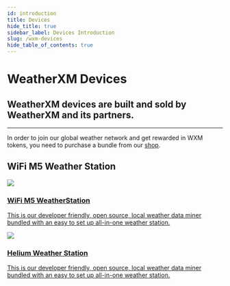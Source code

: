 ```yaml
---
id: introduction
title: Devices
hide_title: true
sidebar_label: Devices Introduction
slug: /wxm-devices
hide_table_of_contents: true
---
```



<div class="row">
  <div class="col col--8">
    <h1>WeatherXM Devices</h1>
    <h2 className="subtitle">
      WeatherXM devices are built and sold by WeatherXM and its partners.
    </h2>
  </div>
</div>

<hr />

In order to join our global weather network and get rewarded in WXM tokens, you need to purchase a bundle from our [shop](https://weatherxm.com/).

## WiFi M5 Weather Station
<section class="product-container">
  <div class="device">
    <a href="/wxm-devices/wifi-m5-bundle/setup-guide/m5-contents">
      <img src={useBaseUrl("img/wxm-devices/wifi-m5-bundle/m5.jpeg")} />
      <div class="device-info">
        <h3>WiFi M5 WeatherStation</h3>
        <p>This is our developer friendly, open source, local weather data miner bundled with an easy to set up all-in-one weather station.</p>
      </div>
      </a>
  </div>

  <div class="device">
    <a href="/wxm-devices/helium/setup-guide/helium-contents">
      <img src={useBaseUrl("img/wxm-devices/helium/helium.png")} />
      <div class="device-info">
        <h3>Helium Weather Station</h3>
        <p>This is our developer friendly, open source, local weather data miner bundled with an easy to set up all-in-one weather station.</p>
      </div>
      </a>
  </div>
</section>
